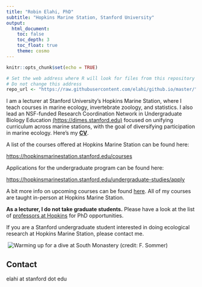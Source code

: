 ```yaml
---
title: "Robin Elahi, PhD"
subtitle: "Hopkins Marine Station, Stanford University"
output: 
  html_document: 
    toc: false
    toc_depth: 3
    toc_float: true
    theme: cosmo
---
```


```r
knitr::opts_chunk$set(echo = TRUE)

# Set the web address where R will look for files from this repository
# Do not change this address
repo_url <- "https://raw.githubusercontent.com/elahi/github.io/master/"
```

I am a lecturer at Stanford University's Hopkins Marine Station, where I teach courses in marine ecology, invertebrate zoology, and statistics. I also lead an NSF-funded Research Coordination Network in Undergraduate Biology Education [(https://dimes.stanford.edu)](https://dimes.stanford.edu) focused on unifying curriculum across marine stations, with the goal of diversifying participation in marine ecology. Here's my [**CV**](/cv/Elahi_CV_long_221110.pdf).

A list of the courses offered at Hopkins Marine Station can be found here:

<https://hopkinsmarinestation.stanford.edu/courses>

Applications for the undergraduate program can be found here:

<https://hopkinsmarinestation.stanford.edu/undergraduate-studies/apply>

A bit more info on upcoming courses can be found [here](https://elahi.github.io/teaching.html). All of my courses are taught in-person at Hopkins Marine Station.

**As a lecturer, I do not take graduate students.** Please have a look at the list of [professors at Hopkins](https://hopkinsmarinestation.stanford.edu/people/faculty) for PhD opportunities.

If you are a Stanford undergraduate student interested in doing ecological research at Hopkins Marine Station, please contact me.

 ![Warming up for a dive at South Monastery (credit: F. Sommer)](images/IMG_4084_sommer.JPG)

## Contact

elahi at stanford dot edu

